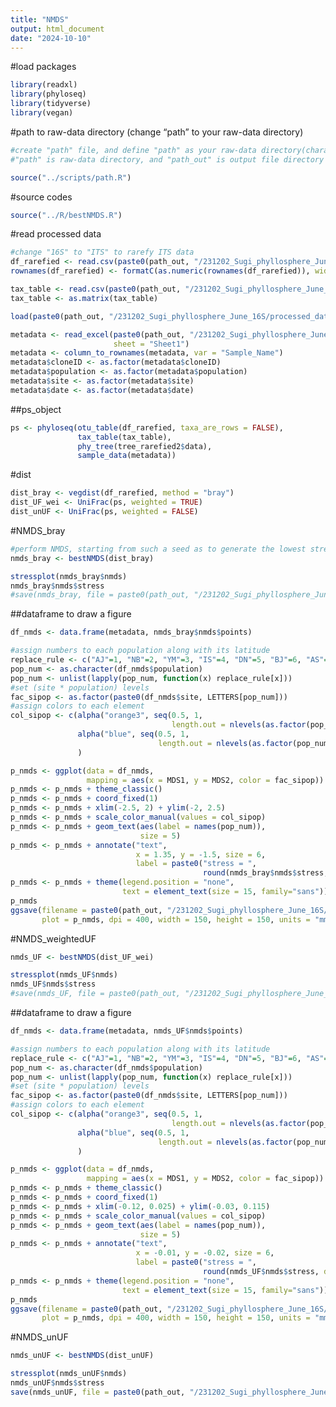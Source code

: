```yaml
---
title: "NMDS"
output: html_document
date: "2024-10-10"
---
```


#load packages

```r
library(readxl)
library(phyloseq)
library(tidyverse)
library(vegan)
```

#path to raw-data directory (change "path" to your raw-data directory)

```r
#create "path" file, and define "path" as your raw-data directory(character vector) in the file
#"path" is raw-data directory, and "path_out" is output file directory

source("../scripts/path.R")
```

#source codes

```r
source("../R/bestNMDS.R")
```

#read processed data

```r
#change "16S" to "ITS" to rarefy ITS data
df_rarefied <- read.csv(paste0(path_out, "/231202_Sugi_phyllosphere_June_16S/processed_data/df_rarefied_16S.csv"), row.names = 1)
rownames(df_rarefied) <- formatC(as.numeric(rownames(df_rarefied)), width = 4, flag = "0") #add 0 to rownames

tax_table <- read.csv(paste0(path_out, "/231202_Sugi_phyllosphere_June_16S/processed_data/tax_table2_16S.csv"), row.names = 1)
tax_table <- as.matrix(tax_table)

load(paste0(path_out, "/231202_Sugi_phyllosphere_June_16S/processed_data/trees.Rdata"))

metadata <- read_excel(paste0(path_out, "/231202_Sugi_phyllosphere_June_16S/processed_data/metadata_2306.xlsx"), 
                       sheet = "Sheet1")
metadata <- column_to_rownames(metadata, var = "Sample_Name")
metadata$cloneID <- as.factor(metadata$cloneID)
metadata$population <- as.factor(metadata$population)
metadata$site <- as.factor(metadata$site)
metadata$date <- as.factor(metadata$date)
```

##ps_object

```r
ps <- phyloseq(otu_table(df_rarefied, taxa_are_rows = FALSE), 
               tax_table(tax_table), 
               phy_tree(tree_rarefied2$data), 
               sample_data(metadata))
```

#dist

```r
dist_bray <- vegdist(df_rarefied, method = "bray")
dist_UF_wei <- UniFrac(ps, weighted = TRUE)
dist_unUF <- UniFrac(ps, weighted = FALSE)
```

#NMDS_bray

```r
#perform NMDS, starting from such a seed as to generate the lowest stress value 
nmds_bray <- bestNMDS(dist_bray)
```

```r
stressplot(nmds_bray$nmds)
nmds_bray$nmds$stress
#save(nmds_bray, file = paste0(path_out, "/231202_Sugi_phyllosphere_June_16S/processed_data/NMDS_bray_16S.Rdata"))
```

##dataframe to draw a figure

```r
df_nmds <- data.frame(metadata, nmds_bray$nmds$points)

#assign numbers to each population along with its latitude
replace_rule <- c("AJ"=1, "NB"=2, "YM"=3, "IS"=4, "DN"=5, "BJ"=6, "AS"=7, "OK"=8, "TY"=9, "AZ"=10, "SM"=11, "KW"=12, "SN"=13, "YK"=14) 
pop_num <- as.character(df_nmds$population)
pop_num <- unlist(lapply(pop_num, function(x) replace_rule[x]))
#set (site * population) levels
fac_sipop <- as.factor(paste0(df_nmds$site, LETTERS[pop_num]))
#assign colors to each element
col_sipop <- c(alpha("orange3", seq(0.5, 1, 
                                    length.out = nlevels(as.factor(pop_num)))), 
               alpha("blue", seq(0.5, 1, 
                                 length.out = nlevels(as.factor(pop_num))))
               )
```


```r
p_nmds <- ggplot(data = df_nmds, 
                 mapping = aes(x = MDS1, y = MDS2, color = fac_sipop))
p_nmds <- p_nmds + theme_classic()
p_nmds <- p_nmds + coord_fixed(1)
p_nmds <- p_nmds + xlim(-2.5, 2) + ylim(-2, 2.5)
p_nmds <- p_nmds + scale_color_manual(values = col_sipop)
p_nmds <- p_nmds + geom_text(aes(label = names(pop_num)), 
                             size = 5)
p_nmds <- p_nmds + annotate("text", 
                            x = 1.35, y = -1.5, size = 6, 
                            label = paste0("stress = ", 
                                           round(nmds_bray$nmds$stress, digits = 4)))
p_nmds <- p_nmds + theme(legend.position = "none", 
                         text = element_text(size = 15, family="sans"))
p_nmds
ggsave(filename = paste0(path_out, "/231202_Sugi_phyllosphere_June_16S/figures/NMDS_bray_wide.png"), 
       plot = p_nmds, dpi = 400, width = 150, height = 150, units = "mm")
```

#NMDS_weightedUF

```r
nmds_UF <- bestNMDS(dist_UF_wei)
```

```r
stressplot(nmds_UF$nmds)
nmds_UF$nmds$stress
#save(nmds_UF, file = paste0(path_out, "/231202_Sugi_phyllosphere_June_16S/processed_data/NMDS_weightedUF_16S.Rdata"))
```

##dataframe to draw a figure

```r
df_nmds <- data.frame(metadata, nmds_UF$nmds$points)

#assign numbers to each population along with its latitude
replace_rule <- c("AJ"=1, "NB"=2, "YM"=3, "IS"=4, "DN"=5, "BJ"=6, "AS"=7, "OK"=8, "TY"=9, "AZ"=10, "SM"=11, "KW"=12, "SN"=13, "YK"=14) 
pop_num <- as.character(df_nmds$population)
pop_num <- unlist(lapply(pop_num, function(x) replace_rule[x]))
#set (site * population) levels
fac_sipop <- as.factor(paste0(df_nmds$site, LETTERS[pop_num]))
#assign colors to each element
col_sipop <- c(alpha("orange3", seq(0.5, 1, 
                                    length.out = nlevels(as.factor(pop_num)))), 
               alpha("blue", seq(0.5, 1, 
                                 length.out = nlevels(as.factor(pop_num))))
               )
```


```r
p_nmds <- ggplot(data = df_nmds, 
                 mapping = aes(x = MDS1, y = MDS2, color = fac_sipop))
p_nmds <- p_nmds + theme_classic()
p_nmds <- p_nmds + coord_fixed(1)
p_nmds <- p_nmds + xlim(-0.12, 0.025) + ylim(-0.03, 0.115)
p_nmds <- p_nmds + scale_color_manual(values = col_sipop)
p_nmds <- p_nmds + geom_text(aes(label = names(pop_num)), 
                             size = 5)
p_nmds <- p_nmds + annotate("text", 
                            x = -0.01, y = -0.02, size = 6, 
                            label = paste0("stress = ", 
                                           round(nmds_UF$nmds$stress, digits = 5)))
p_nmds <- p_nmds + theme(legend.position = "none", 
                         text = element_text(size = 15, family="sans"))
p_nmds
ggsave(filename = paste0(path_out, "/231202_Sugi_phyllosphere_June_16S/figures/NMDS_UF_wide.png"), 
       plot = p_nmds, dpi = 400, width = 150, height = 150, units = "mm")
```

#NMDS_unUF

```r
nmds_unUF <- bestNMDS(dist_unUF)
```

```r
stressplot(nmds_unUF$nmds)
nmds_unUF$nmds$stress
save(nmds_unUF, file = paste0(path_out, "/231202_Sugi_phyllosphere_June_16S/processed_data/NMDS_unweightedUF_16S.Rdata"))
```

